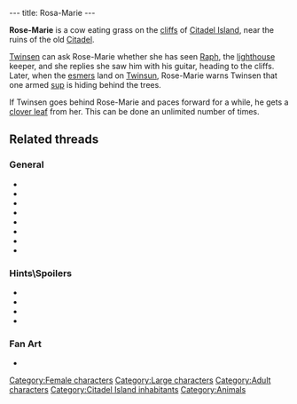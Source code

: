 ---
title: Rosa-Marie
---

{{Character|
Name=Rose-Marie|
Image=DVVACHE.jpg|
Race=Cow|
Gender=Female|
Size=Large|
Age=Adult}}

'''Rose-Marie''' is a cow eating grass on the [[cliffs]] of [[Citadel Island]], near the ruins of the old [[Citadel]].

[[Twinsen]] can ask Rose-Marie whether she has seen [[Raph]], the [[lighthouse]] keeper, and she replies she saw him with his guitar, heading to the cliffs. Later, when the [[esmers]] land on [[Twinsun]], Rose-Marie warns Twinsen that one armed [[sup]] is hiding behind the trees.

If Twinsen goes behind Rose-Marie and paces forward for a while, he gets a [[clover leaf]] from her. This can be done an unlimited number of times.

==Related threads==
===General===
* {{thread|id=11024|title=some fun stuff and tips}}
* {{thread|id=9111|title=Just a little weird poll...}}
* {{thread|id=8374|title=Rosa the Cow}}
* {{thread|id=833|title=The cheat what went too far!}}
* {{thread|id=5878|title=Does anyone......?}}
* {{thread|id=5705|title=The Rosa trick}}
* {{thread|id=250|title=The funny and rude bits in LBA...}}
* {{thread|id=11117|title=The cow}}

===Hints\Spoilers===
* {{thread|id=10385|title=every point of interest i could find (lba2) that isnt on this site, that needs to be!}}
* {{thread|id=7717|title=Cheat poll}}
* {{thread|id=4382|title=Wa-hey!}}
* {{thread|id=4847|title=Cow}}

===Fan Art===
* {{post|id=112171|title=Lba3}}

[[Category:Female characters]]
[[Category:Large characters]]
[[Category:Adult characters]]
[[Category:Citadel Island inhabitants]]
[[Category:Animals]]